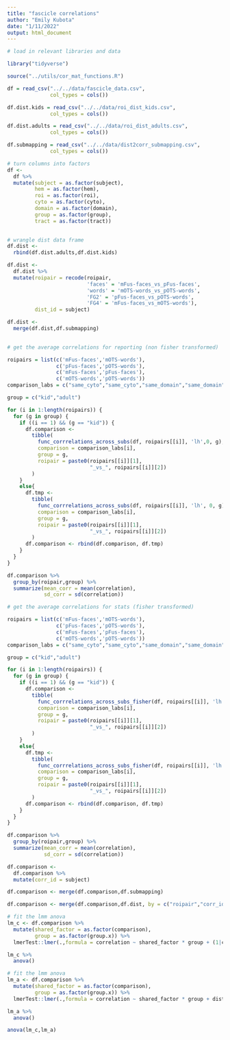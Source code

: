 ```yaml
---
title: "fascicle correlations"
author: "Emily Kubota"
date: "1/11/2022"
output: html_document
---
```


```r
# load in relevant libraries and data 

library("tidyverse")

source("../utils/cor_mat_functions.R")

df = read_csv("../../data/fascicle_data.csv",
              col_types = cols())

df.dist.kids = read_csv("../../data/roi_dist_kids.csv",
              col_types = cols())

df.dist.adults = read_csv("../../data/roi_dist_adults.csv",
              col_types = cols())

df.submapping = read_csv("../../data/dist2corr_submapping.csv",
              col_types = cols())
```

```r
# turn columns into factors 
df <-
  df %>% 
  mutate(subject = as.factor(subject),
         hem = as.factor(hem),
         roi = as.factor(roi),
         cyto = as.factor(cyto),
         domain = as.factor(domain),
         group = as.factor(group),
         tract = as.factor(tract))
  
```

```r
# wrangle dist data frame
df.dist <-
  rbind(df.dist.adults,df.dist.kids)

df.dist <- 
  df.dist %>% 
  mutate(roipair = recode(roipair,
                          'faces' = 'mFus-faces_vs_pFus-faces',
                          'words' = 'mOTS-words_vs_pOTS-words', 
                          'FG2' = 'pFus-faces_vs_pOTS-words',
                          'FG4' = 'mFus-faces_vs_mOTS-words'),
         dist_id = subject)

df.dist <-
  merge(df.dist,df.submapping)
  
```

```r
# get the average correlations for reporting (non fisher transformed)

roipairs = list(c('mFus-faces','mOTS-words'),
                c('pFus-faces','pOTS-words'),
                c('mFus-faces','pFus-faces'),
                c('mOTS-words','pOTS-words'))
comparison_labs = c("same_cyto","same_cyto","same_domain","same_domain")

group = c("kid","adult")

for (i in 1:length(roipairs)) {
  for (g in group) {
    if ((i == 1) && (g == "kid")) {
      df.comparison <-
        tibble(
          func_corrrelations_across_subs(df, roipairs[[i]], 'lh',0, g),
          comparison = comparison_labs[i],
          group = g,
          roipair = paste0(roipairs[[i]][1],
                           "_vs_", roipairs[[i]][2])
        )
    }
    else{
      df.tmp <-
        tibble(
          func_corrrelations_across_subs(df, roipairs[[i]], 'lh', 0, g),
          comparison = comparison_labs[i],
          group = g,
          roipair = paste0(roipairs[[i]][1],
                           "_vs_", roipairs[[i]][2])
        )
      df.comparison <- rbind(df.comparison, df.tmp)
    }
  }
}

df.comparison %>% 
  group_by(roipair,group) %>% 
  summarize(mean_corr = mean(correlation),
            sd_corr = sd(correlation))
```


```r
# get the average correlations for stats (fisher transformed) 

roipairs = list(c('mFus-faces','mOTS-words'),
                c('pFus-faces','pOTS-words'),
                c('mFus-faces','pFus-faces'),
                c('mOTS-words','pOTS-words'))
comparison_labs = c("same_cyto","same_cyto","same_domain","same_domain")

group = c("kid","adult")

for (i in 1:length(roipairs)) {
  for (g in group) {
    if ((i == 1) && (g == "kid")) {
      df.comparison <-
        tibble(
          func_corrrelations_across_subs_fisher(df, roipairs[[i]], 'lh',0, g),
          comparison = comparison_labs[i],
          group = g,
          roipair = paste0(roipairs[[i]][1],
                           "_vs_", roipairs[[i]][2])
        )
    }
    else{
      df.tmp <-
        tibble(
          func_corrrelations_across_subs_fisher(df, roipairs[[i]], 'lh', 0, g),
          comparison = comparison_labs[i],
          group = g,
          roipair = paste0(roipairs[[i]][1],
                           "_vs_", roipairs[[i]][2])
        )
      df.comparison <- rbind(df.comparison, df.tmp)
    }
  }
}

df.comparison %>% 
  group_by(roipair,group) %>% 
  summarize(mean_corr = mean(correlation),
            sd_corr = sd(correlation))
```
```r
df.comparison <- 
  df.comparison %>% 
  mutate(corr_id = subject) 

df.comparison <- merge(df.comparison,df.submapping)

df.comparison <- merge(df.comparison,df.dist, by = c("roipair","corr_id"))
```

```r
# fit the lmm anova 
lm_c <- df.comparison %>% 
  mutate(shared_factor = as.factor(comparison),
         group = as.factor(group.x)) %>% 
  lmerTest::lmer(.,formula = correlation ~ shared_factor * group + (1|corr_id)) 

lm_c %>% 
  anova()
```

```r
# fit the lmm anova 
lm_a <- df.comparison %>% 
  mutate(shared_factor = as.factor(comparison),
         group = as.factor(group.x)) %>% 
  lmerTest::lmer(.,formula = correlation ~ shared_factor * group + distance + (1|corr_id)) 

lm_a %>% 
  anova()
```

```r
anova(lm_c,lm_a)
```




